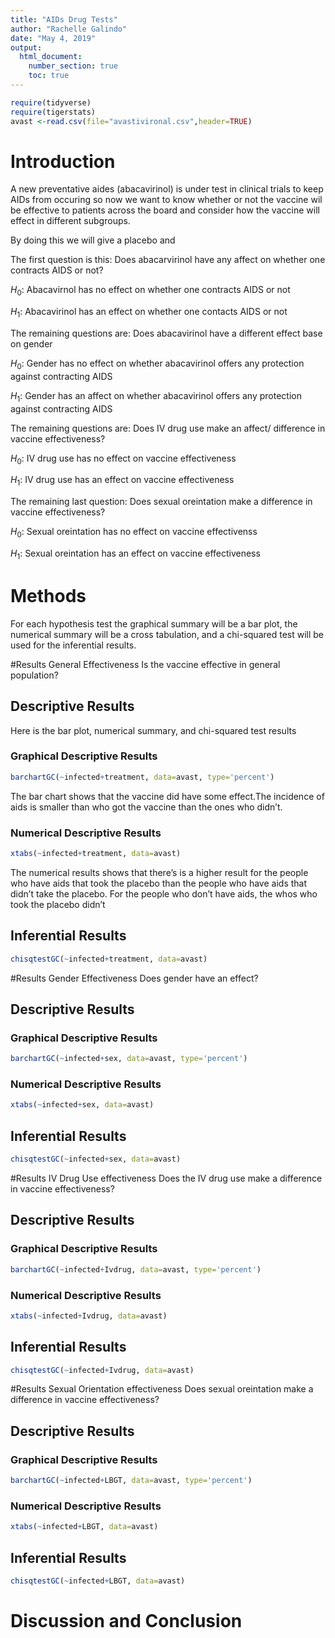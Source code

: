 ```yaml
---
title: "AIDs Drug Tests"
author: "Rachelle Galindo"
date: "May 4, 2019"
output: 
  html_document:
    number_section: true
    toc: true
---
```


```r
require(tidyverse)
require(tigerstats)
avast <-read.csv(file="avastivironal.csv",header=TRUE)
```

# Introduction

<!--In this section you explain what you are trying to show.  Where did the data come from?  What is the research or other question you are trying to answer?.  If you skimp in this section expect to be marked down in your grade. Paint a picture of the project a couple of paragraphs is expected!--> 

A new  preventative aides (abacavirinol) is under test in clinical trials to keep AIDs from occuring so now we want to know whether or not the vaccine wil be effective to patients across the board and consider how the vaccine will effect in different subgroups. 

By doing this we will give a placebo and 



The first question is this: Does abacarvirinol have any affect on whether one contracts AIDS or not?

$H_0:$ Abacavirnol has no effect on whether one contracts AIDS or not

$H_1:$ Abacavirinol has an effect on whether one contacts AIDS or not

The remaining questions are: Does abacavirinol have a different effect base on gender 

$H_0:$ Gender has no effect on whether abacavirinol offers any protection against contracting AIDS

$H_1:$ Gender has an affect on whether abacavirinol offers any protection against contracting AIDS

The remaining questions are: Does IV drug use make an affect/ difference in vaccine effectiveness?

$H_0:$ IV drug use has no effect on vaccine effectiveness

$H_1:$ IV drug use has an effect on vaccine effectiveness

The remaining last question: Does sexual oreintation make a difference in vaccine effectiveness?

$H_0:$ Sexual oreintation has no effect on vaccine effectivenss

$H_1:$ Sexual oreintation has an effect on vaccine effectiveness

# Methods

<!--Decide on your methods:  use "variable analysis" or other appropriate descriptors.  Make sure to choose at least one graphical method and at least one numerical method. Discuss what data manipulations may be needed for example subsetting or other binning procedures and what sort of graphical displays and inferential tools will be used!-->

For each hypothesis test the graphical summary will be a bar plot, the numerical summary will be a cross tabulation, and a chi-squared test will be used for the inferential results.

#Results General Effectiveness
Is the vaccine effective in general population?
<!--Divide this section into two sub-sections:  One for your descriptive  results and one for your inferential results.!-->


## Descriptive Results

Here is the bar plot, numerical summary, and chi-squared test results

### Graphical Descriptive Results

<!--Graphical results here.  Make sure to show your code.  Provide appropriate labels for axes, giving units if possible, and provide a good title for the graph, too.  Use the graphical results to describe the patterns if any that exist in the data as focused toward the research question. Bottom line is to explain the features of the graph that are relevant to conforming or departing to what is expected by your null hypothesis !-->
```r
barchartGC(~infected+treatment, data=avast, type='percent')
```
The bar chart shows that the vaccine did have some effect.The incidence of aids is smaller than who got the vaccine than the ones who didn't.


### Numerical Descriptive Results

<!--Numerical results go here. Use the numerical results to describe the patterns if any that exist in the data as focused toward the research question!-->
```r
xtabs(~infected+treatment, data=avast)
```
The numerical results shows that there's is a higher result for the people who have aids that took the placebo than the people who have aids that didn't take the placebo. For the people who don't have aids, the whos who took the placebo didn't   


## Inferential Results

<!--State hypothesis clearly.  Make sure your discussion of the inferential test covers all the aspects that the test output produces, such as test statistic, p-value etc.  Make a decision about the null hypothesis, explain the assumptions on which the selected test/procedure was based, and why the chosen procedure satisfys the assumptions and is appropriate to answer the research question!-->
```r
chisqtestGC(~infected+treatment, data=avast)
```


#Results Gender Effectiveness 
Does gender have an effect?
<!--Divide this section into two sub-sections:  One for your descriptive  results and one for your inferential results.!-->


## Descriptive Results

### Graphical Descriptive Results

<!--Graphical results here.  Make sure to show your code.  Provide appropriate labels for axes, giving units if possible, and provide a good title for the graph, too.  Use the graphical results to describe the patterns if any that exist in the data as focused toward the research question. Bottom line is to explain the features of the graph that are relevant to conforming or departing to what is expected by your null hypothesis !-->

```r
barchartGC(~infected+sex, data=avast, type='percent')
```



### Numerical Descriptive Results

<!--Numerical results go here. Use the numerical results to describe the patterns if any that exist in the data as focused toward the research question!-->

```r
xtabs(~infected+sex, data=avast)
```

## Inferential Results

<!--State hypothesis clearly.  Make sure your discussion of the inferential test covers all the aspects that the test output produces, such as test statistic, p-value etc.  Make a decision about the null hypothesis, explain the assumptions on which the selected test/procedure was based, and why the chosen procedure satisfys the assumptions and is appropriate to answer the research question!-->

```r
chisqtestGC(~infected+sex, data=avast)
```

#Results IV Drug Use effectiveness 
Does the IV drug use make a difference in vaccine effectiveness?
<!--Divide this section into two sub-sections:  One for your descriptive  results and one for your inferential results.!-->


## Descriptive Results

### Graphical Descriptive Results

<!--Graphical results here.  Make sure to show your code.  Provide appropriate labels for axes, giving units if possible, and provide a good title for the graph, too.  Use the graphical results to describe the patterns if any that exist in the data as focused toward the research question. Bottom line is to explain the features of the graph that are relevant to conforming or departing to what is expected by your null hypothesis !-->

```r
barchartGC(~infected+Ivdrug, data=avast, type='percent')
```


### Numerical Descriptive Results

<!--Numerical results go here. Use the numerical results to describe the patterns if any that exist in the data as focused toward the research question!-->

```r
xtabs(~infected+Ivdrug, data=avast)
```

## Inferential Results

<!--State hypothesis clearly.  Make sure your discussion of the inferential test covers all the aspects that the test output produces, such as test statistic, p-value etc.  Make a decision about the null hypothesis, explain the assumptions on which the selected test/procedure was based, and why the chosen procedure satisfys the assumptions and is appropriate to answer the research question!-->

```r
chisqtestGC(~infected+Ivdrug, data=avast)
```

#Results Sexual Orientation effectiveness
Does sexual oreintation make a difference in vaccine effectiveness?
<!--Divide this section into two sub-sections:  One for your descriptive  results and one for your inferential results.!-->


## Descriptive Results

### Graphical Descriptive Results

<!--Graphical results here.  Make sure to show your code.  Provide appropriate labels for axes, giving units if possible, and provide a good title for the graph, too.  Use the graphical results to describe the patterns if any that exist in the data as focused toward the research question. Bottom line is to explain the features of the graph that are relevant to conforming or departing to what is expected by your null hypothesis !-->

```r
barchartGC(~infected+LBGT, data=avast, type='percent')
```


### Numerical Descriptive Results

<!--Numerical results go here. Use the numerical results to describe the patterns if any that exist in the data as focused toward the research question!-->

```r
xtabs(~infected+LBGT, data=avast)
```

## Inferential Results

<!--State hypothesis clearly.  Make sure your discussion of the inferential test covers all the aspects that the test output produces, such as test statistic, p-value etc.  Make a decision about the null hypothesis, explain the assumptions on which the selected test/procedure was based, and why the chosen procedure satisfys the assumptions and is appropriate to answer the research question!-->

```r
chisqtestGC(~infected+LBGT, data=avast)
```

# Discussion and Conclusion

<!--Discussion and conclusion here.  If you found a relationship be sure to consider whether the relationship occurs because one of the variavbles causes the other, or whether they perhasps are related for some other reason.  Watch the chapter 6 videos from the GeorgeTown videos collection.!-->

